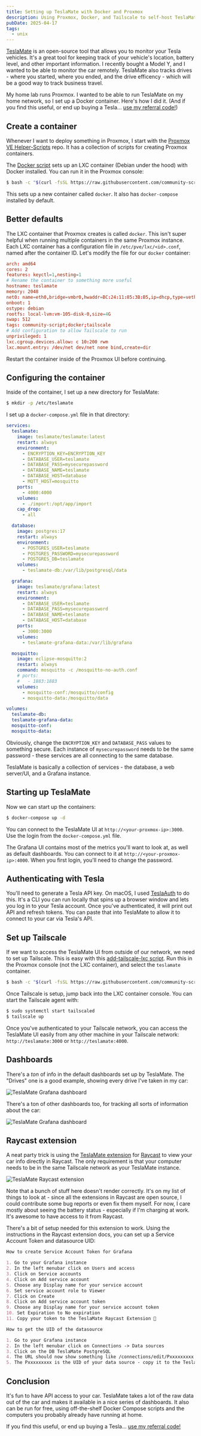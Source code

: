 ```yaml
---
title: Setting up TeslaMate with Docker and Proxmox
description: Using Proxmox, Docker, and Tailscale to self-host TeslaMate in your home network
pubDate: 2025-04-17
tags:
  - unix
---
```


[TeslaMate](https://docs.teslamate.org/) is an open-source tool that allows you to monitor your Tesla vehicles. It's a great tool for keeping track of your vehicle's location, battery level, and other important information. I recently bought a Model Y, and I wanted to be able to monitor the car remotely. TeslaMate also tracks drives - where you started, where you ended, and the drive efficency - which will be a good way to track business travel.

My home lab runs Proxmox. I wanted to be able to run TeslaMate on my home network, so I set up a Docker container. Here's how I did it. (And if you find this useful, or end up buying a Tesla... [use my referral code!](/tesla))

## Create a container

Whenever I want to deploy something in Proxmox, I start with the [Proxmox VE Helper-Scripts](https://community-scripts.github.io/ProxmoxVE/) repo. It has a collection of scripts for creating Proxmox containers.

The [Docker script](https://community-scripts.github.io/ProxmoxVE/scripts?id=docker) sets up an LXC container (Debian under the hood) with Docker installed. You can run it in the Proxmox console:

```bash
$ bash -c "$(curl -fsSL https://raw.githubusercontent.com/community-scripts/ProxmoxVE/main/ct/docker.sh)"
```

This sets up a new container called `docker`. It also has `docker-compose` installed by default.

## Better defaults

The LXC container that Proxmox creates is called `docker`. This isn't super helpful when running multiple containers in the same Proxmox instance. Each LXC container has a configuration file in `/etc/pve/lxc/<id>.conf`, named after the container ID. Let's modify the file for our `docker` container:

```conf title="/etc/pve/lxc/<id>.conf"
arch: amd64
cores: 2
features: keyctl=1,nesting=1
# Rename the container to something more useful
hostname: teslamate
memory: 2048
net0: name=eth0,bridge=vmbr0,hwaddr=BC:24:11:85:3B:B5,ip=dhcp,type=veth
onboot: 1
ostype: debian
rootfs: local-lvm:vm-105-disk-0,size=4G
swap: 512
tags: community-script;docker;tailscale
# Add configuration to allow Tailscale to run
unprivileged: 1
lxc.cgroup.devices.allow: c 10:200 rwm
lxc.mount.entry: /dev/net dev/net none bind,create=dir
```

Restart the container inside of the Proxmox UI before continuing.

## Configuring the container

Inside of the container, I set up a new directory for TeslaMate:

```bash
$ mkdir -p /etc/teslamate
```

I set up a `docker-compose.yml` file in that directory:

```yaml title="/etc/teslamate/docker-compose.yml"
services:
  teslamate:
    image: teslamate/teslamate:latest
    restart: always
    environment:
      - ENCRYPTION_KEY=ENCRYPTION_KEY
      - DATABASE_USER=teslamate
      - DATABASE_PASS=mysecurepassword
      - DATABASE_NAME=teslamate
      - DATABASE_HOST=database
      - MQTT_HOST=mosquitto
    ports:
      - 4000:4000
    volumes:
      - ./import:/opt/app/import
    cap_drop:
      - all

  database:
    image: postgres:17
    restart: always
    environment:
      - POSTGRES_USER=teslamate
      - POSTGRES_PASSWORD=mysecurepassword
      - POSTGRES_DB=teslamate
    volumes:
      - teslamate-db:/var/lib/postgresql/data

  grafana:
    image: teslamate/grafana:latest
    restart: always
    environment:
      - DATABASE_USER=teslamate
      - DATABASE_PASS=mysecurepassword
      - DATABASE_NAME=teslamate
      - DATABASE_HOST=database
    ports:
      - 3000:3000
    volumes:
      - teslamate-grafana-data:/var/lib/grafana

  mosquitto:
    image: eclipse-mosquitto:2
    restart: always
    command: mosquitto -c /mosquitto-no-auth.conf
    # ports:
    #   - 1883:1883
    volumes:
      - mosquitto-conf:/mosquitto/config
      - mosquitto-data:/mosquitto/data

volumes:
  teslamate-db:
  teslamate-grafana-data:
  mosquitto-conf:
  mosquitto-data:
```

Obviously, change the `ENCRYPTION_KEY` and `DATABASE_PASS` values to something secure. Each instance of `mysecurepassword` needs to be the same password - these services are all connecting to the same database.

TeslaMate is basically a collection of services - the database, a web server/UI, and a Grafana instance.

## Starting up TeslaMate

Now we can start up the containers:

```bash
$ docker-compose up -d
```

You can connect to the TeslaMate UI at `http://<your-proxmox-ip>:3000`. Use the login from the `docker-compose.yml` file.

The Grafana UI contains most of the metrics you'll want to look at, as well as default dashboards. You can connect to it at `http://<your-proxmox-ip>:4000`. When you first login, you'll need to change the password.

## Authenticating with Tesla

You'll need to generate a Tesla API key. On macOS, I used [TeslaAuth](https://github.com/adriankumpf/tesla_auth) to do this. It's a CLI you can run locally that spins up a browser window and lets you log in to your Tesla account. Once you've authenticated, it will print out API and refresh tokens. You can paste that into TeslaMate to allow it to connect to your car via Tesla's API.

## Set up Tailscale

If we want to access the TeslaMate UI from outside of our network, we need to set up Tailscale. This is easy with this [add-tailscale-lxc script](https://community-scripts.github.io/ProxmoxVE/scripts?id=add-tailscale-lxc). Run this in the Proxmox console (not the LXC container), and select the `teslamate` container.

```bash
$ bash -c "$(curl -fsSL https://raw.githubusercontent.com/community-scripts/ProxmoxVE/main/ct/add-tailscale-lxc.sh)"
```

Once Tailscale is setup, jump back into the LXC container console. You can start the Tailscale agent with:

```bash
$ sudo systemctl start tailscaled
$ tailscale up
```

Once you've authenticated to your Tailscale network, you can access the TeslaMate UI easily from any other machine in your Tailscale network: `http://teslamate:3000` or `http://teslamate:4000`.

## Dashboards

There's a _ton_ of info in the default dashboards set up by TeslaMate. The "Drives" one is a good example, showing every drive I've taken in my car:

<Image src={TeslamateDash} alt="TeslaMate Grafana dashboard" />

There's a ton of other dashboards too, for tracking all sorts of information about the car:

<Image src={TeslamateDashboards} alt="TeslaMate Grafana dashboard" />

## Raycast extension

A neat party trick is using the [TeslaMate extension](https://www.raycast.com/mSarheed/teslamate) for [Raycast](https://raycast.com/) to view your car info directly in Raycast. The only requirement is that your computer needs to be in the same Tailscale network as your TeslaMate instance.

<Image src={TeslamateRaycast} alt="TeslaMate Raycast extension" />

Note that a bunch of stuff here doesn't render correctly. It's on my list of things to look at - since all the extensions in Raycast are open source, I could contribute some bug reports or even fix them myself. For now, I care mostly about seeing the battery status - especially if I'm charging at work. It's awesome to have access to it from Raycast.

There's a bit of setup needed for this extension to work. Using the instructions in the Raycast extension docs, you can set up a Service Account Token and datasource UID:

```markdown
How to create Service Account Token for Grafana

1. Go to your Grafana instance
2. In the left menubar click on Users and access
3. Click on Service accounts
4. Click on Add service account
5. Choose any Display name for your service account
6. Set service account role to Viewer
7. Click on Create
8. Click on Add service account token
9. Choose any Display name for your service account token
10. Set Expiration to No expiration
11. Copy your token to the TeslaMate Raycast Extension 🎉

How to get the UID of the datasource

1. Go to your Grafana instance
2. In the left menubar click on Connections -> Data sources
3. Click on the DB TeslaMate PostgreSQL
4. The URL should now show something like /connections/edit/Pxxxxxxxxx
5. The Pxxxxxxxxx is the UID of your data source - copy it to the TeslaMate Raycast Extension 🎉
```

## Conclusion

It's fun to have API access to your car. TeslaMate takes a lot of the raw data out of the car and makes it available in a nice series of dashboards. It also can be run for free, using off-the-shelf Docker Compose scripts and the computers you probably already have running at home.

If you find this useful, or end up buying a Tesla... [use my referral code!](/tesla)
